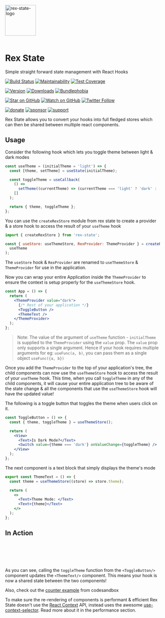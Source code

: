 
<Meta title="Intro/Getting Started" />

<img
  src="https://github.com/react-native-toolkit/rex-state/raw/master/assets/logo.png"
  alt="rex-state-logo"
  height="100px"
  width="100px"
/>
<br />
<br />

# Rex State

Simple straight forward state management with React Hooks

[![Build Status][build-badge]][build]
[![Maintainability][maintainability-badge]][maintainability-url]
[![Test Coverage][coverage-badge]][coverage-url]

[![Version][version-badge]][package]
[![Downloads][downloads-badge]][npmtrends]
[![Bundlephobia][bundle-phobia-badge]][bundle-phobia]

[![Star on GitHub][github-star-badge]][github-star]
[![Watch on GitHub][github-watch-badge]][github-watch]
[![Twitter Follow][twitter-badge]][twitter]

[![donate][coffee-badge]][coffee-url]
[![sponsor][sponsor-badge]][sponsor-url]
[![support][support-badge]][support-url]

Rex State allows you to convert your hooks into full fledged stores which can then be shared between multiple react components.

## Usage

Consider the following hook which lets you toggle theme between light & dark modes

```jsx
const useTheme = (initialTheme = 'light') => {
  const [theme, setTheme] = useState(initialTheme);

  const toggleTheme = useCallback(
    () =>
      setTheme((currentTheme) => (currentTheme === 'light' ? 'dark' : 'light')),
    []
  );

  return { theme, toggleTheme };
};
```

You can use the `createRexStore` module from rex state to create a provider & a store hook to access the result of your `useTheme` hook

```jsx
import { createRexStore } from 'rex-state';

const { useStore: useThemeStore, RexProvider: ThemeProvider } = createRexStore(
  useTheme
);
```

The `useStore` hook & `RexProvider` are renamed to `useThemeStore` & `ThemeProvider` for use in the application.

Now you can wrap your entire Application inside the `ThemeProvider` to ensure the context is setup properly for the `useThemeStore` hook.

```jsx
const App = () => {
  return (
    <ThemeProvider value="dark">
      {/* Rest of your application */}
      <ToggleButton />
      <ThemeText />
    </ThemeProvider>
  );
};
```

> Note: The value of the argument of `useTheme` function - `initialTheme` is supplied to the `ThemeProvider` using the `value` prop. The `value` prop only supports a single argument. Hence if your hook requires multiple arguments for eg: `useFunc(a, b)`, you can pass them as a single object `useFunc({a, b})`

Once you add the `ThemeProvider` to the top of your application's tree, the child components can now use the `useThemeStore` hook to access the result of your `useTheme` hook. This time, when you call `toggleTheme` in any of the child components, it will cause your entire application tree to be aware of the state change & all the components that use the `useThemeStore` hook will have the updated value!

The following is a toggle button that toggles the theme when users click on it.

```jsx
const ToggleButton = () => {
  const { theme, toggleTheme } = useThemeStore();

  return (
    <View>
      <Text>Is Dark Mode?</Text>
      <Switch value={theme === 'dark'} onValueChange={toggleTheme} />
    </View>
  );
};
```

The next component is a text block that simply displays the theme's mode

```jsx
export const ThemeText = () => {
  const theme = useThemeStore((store) => store.theme);

  return (
    <>
      <Text>Theme Mode: </Text>
      <Text>{theme}</Text>
    </>
  );
};
```

## In Action

<br />

<DarkModeProvider value="dark">
  <ToggleButton />
  <ThemeText />
</DarkModeProvider>

<br />
<br />
<br />

As you can see, calling the `toggleTheme` function from the `<ToggleButton/>` component updates the `<ThemeText/>` component. This means your hook is now a shared state between the two components!

Also, check out the [counter example](https://codesandbox.io/s/rex-counter-2m4zy?file=/src/App.js) from codesandbox

To make sure the re-rendering of components is performant & efficient Rex State doesn't use the [React Context](https://reactjs.org/docs/context.html#api) API, instead uses the awesome [use-context-selector](https://github.com/dai-shi/use-context-selector). Read more about it in the performance section.

[coffee-badge]: https://img.shields.io/badge/-%E2%98%95%EF%B8%8F%20buy%20me%20a%20coffee-e85b46
[coffee-url]: https://www.buymeacoffee.com/daniakash
[sponsor-badge]: https://img.shields.io/badge/-%F0%9F%8F%85%20sponsor%20this%20project-e85b46
[sponsor-url]: https://www.buymeacoffee.com/daniakash/e/6983
[support-badge]: https://img.shields.io/badge/-Get%20Support-e85b46
[support-url]: https://www.buymeacoffee.com/daniakash/e/7030
[build]: https://github.com/react-native-toolkit/rex-state/actions
[build-badge]: https://github.com/react-native-toolkit/rex-state/workflows/build/badge.svg
[coverage-badge]: https://api.codeclimate.com/v1/badges/9bd775907eca8a3dbab3/test_coverage
[coverage-url]: https://codeclimate.com/github/react-native-toolkit/rex-state/test_coverage
[maintainability-badge]: https://api.codeclimate.com/v1/badges/9bd775907eca8a3dbab3/maintainability
[maintainability-url]: https://codeclimate.com/github/react-native-toolkit/rex-state/maintainability
[bundle-phobia-badge]: https://badgen.net/bundlephobia/minzip/rex-state
[bundle-phobia]: https://bundlephobia.com/result?p=rex-state
[downloads-badge]: https://img.shields.io/npm/dm/rex-state.svg
[npmtrends]: http://www.npmtrends.com/rex-state
[package]: https://www.npmjs.com/package/rex-state
[version-badge]: https://img.shields.io/npm/v/rex-state.svg
[twitter]: https://twitter.com/dani_akash_
[twitter-badge]: https://img.shields.io/twitter/follow/dani_akash_?style=social
[github-watch-badge]: https://img.shields.io/github/watchers/DaniAkash/rex.svg?style=social
[github-watch]: https://github.com/DaniAkash/rex/watchers
[github-star-badge]: https://img.shields.io/github/stars/DaniAkash/rex.svg?style=social
[github-star]: https://github.com/DaniAkash/rex/stargazers
